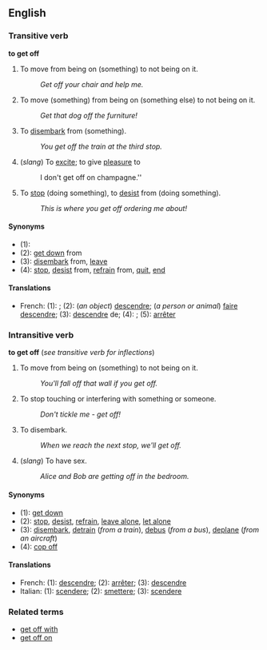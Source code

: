 ==English==
===Transitive verb===
'''to get off'''

#To move from being on (something) to not being on it.
#:''Get off your chair and help me.''
#To move (something) from being on (something else) to not being on it.
#:''Get that dog off the furniture!''
#To [[disembark]] from (something).
#:''You get off the train at the third stop.''
#(''slang'') To [[excite]]; to give [[pleasure]] to <!--move to "get off on"?-->
#: I don't get off on champagne.''
#To [[stop]] (doing something), to [[desist]] from (doing something).
#: ''This is where you get off ordering me about!''

====Synonyms====
*(1):
*(2): [[get down]] from
*(3): [[disembark]] from, [[leave]]
*(4): [[stop]], [[desist]] from, [[refrain]] from, [[quit]], [[end]]

====Translations====
*French: (1): ; (2): (''an object'') [[descendre]]; (''a person or animal'') [[faire]] [[descendre]]; (3): [[descendre]] de; (4): ; (5): [[arrêter]]

===Intransitive verb===
'''to get off''' (''see transitive verb for inflections'')

#To move from being on (something) to not being on it.
#:''You'll fall off that wall if you get off.''
#To stop touching or interfering with something or someone.
#:''Don't tickle me - get off!''
#To disembark.
#:''When we reach the next stop, we'll get off.''
#(''slang'') To have sex.
#:''Alice and Bob are getting off in the bedroom.''

====Synonyms====
*(1): [[get down]]
*(2): [[stop]], [[desist]], [[refrain]], [[leave alone]], [[let alone]]
*(3): [[disembark]], [[detrain]] (''from a train''), [[debus]] (''from a bus''), [[deplane]] (''from an aircraft'')
*(4): [[cop off]] <!--etc-->

====Translations====
*French: (1): [[descendre]]; (2): [[arrêter]]; (3): [[descendre]]
*Italian: (1): [[scendere]]; (2): [[smettere]]; (3): [[scendere]]

===Related terms===
*[[get off with]]
*[[get off on]]